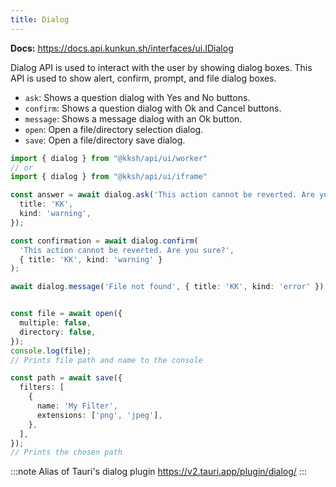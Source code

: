 ```yaml
---
title: Dialog
---
```


**Docs:** https://docs.api.kunkun.sh/interfaces/ui.IDialog

Dialog API is used to interact with the user by showing dialog boxes. This API is used to show alert, confirm, prompt, and file dialog boxes.

- `ask`: Shows a question dialog with Yes and No buttons.
- `confirm`: Shows a question dialog with Ok and Cancel buttons.
- `message`: Shows a message dialog with an Ok button.
- `open`: Open a file/directory selection dialog.
- `save`: Open a file/directory save dialog.


```ts
import { dialog } from "@kksh/api/ui/worker"
// or
import { dialog } from "@kksh/api/ui/iframe"

const answer = await dialog.ask('This action cannot be reverted. Are you sure?', {
  title: 'KK',
  kind: 'warning',
});

const confirmation = await dialog.confirm(
  'This action cannot be reverted. Are you sure?',
  { title: 'KK', kind: 'warning' }
);

await dialog.message('File not found', { title: 'KK', kind: 'error' });


const file = await open({
  multiple: false,
  directory: false,
});
console.log(file);
// Prints file path and name to the console

const path = await save({
  filters: [
    {
      name: 'My Filter',
      extensions: ['png', 'jpeg'],
    },
  ],
});
// Prints the chosen path
```


:::note
Alias of Tauri's dialog plugin https://v2.tauri.app/plugin/dialog/
:::